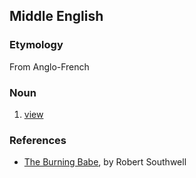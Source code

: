 ==Middle English==

===Etymology===
From Anglo-French

===Noun===
{{infl|enm|noun}}

# [[view]]

===References===
*[[s:The Burning Babe|The Burning Babe]], by Robert Southwell